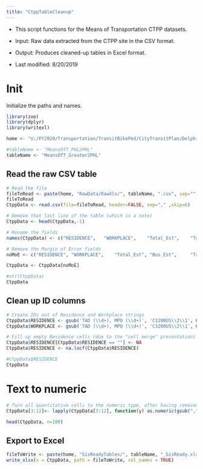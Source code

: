 ```yaml
---
title: "CtppTableCleanup"
---
```


* This script functions for the Means of Transportation CTPP datasets.

* Input: Raw data extracted from the CTPP site in the CSV format.  

* Output: Produces cleaned-up tables in Excel format. 

* Last modified: 8/20/2019



# Init

Initialize the paths and names. 

```r

library(zoo)
library(dplyr)
library(writexl) 

home <- "U:/FY2020/Transportation/TransitBikePed/CityTransitPlan/Delphine/CityTransitPlanning/DataScrap/"

#tableName <- "MeansOfT_PHL2PHL"
tableName <- "MeansOfT_Greater2PHL"

```

## Read the raw CSV table

```r

# Read the file
fileToRead <- paste(home, "RawData/RawXls/", tableName, ".csv", sep="")
fileToRead
CtppData <- read.csv(file=fileToRead, header=FALSE, sep="," ,skip=6)

# Remove that last line of the table (which is a note)
CtppData <- head(CtppData,-1)

# Rename the fields
names(CtppData) <- c("RESIDENCE",	"WORKPLACE",	"Total_Est",	"Total_MoE", "Bus_Est",	"Bus_MoE",	"Trolley_Est",	"Trolley_MoE",	"Subway_Est",	"Subway_MoE", "Rail_Est",	"Rail_MoE", "Home_Est",	"Home_MoE",	"Auto_Est",	"Auto_MoE",	"Active_Est",	"Active_MoE",	"Other_Est",	"Other_MoE", "Transit_Total_Est",	"Transit_Total_MoE")

# Remove the Margin of Error fields
noMoE <- c("RESIDENCE",	"WORKPLACE",	"Total_Est", "Bus_Est",		"Trolley_Est",	"Subway_Est", "Rail_Est", "Home_Est",	"Auto_Est",	"Active_Est",	"Other_Est", "Transit_Total_Est")

CtppData <- CtppData[noMoE]

#str(CtppData)
CtppData

```

## Clean up ID columns

```r

# Create IDs out of Residence and Workplace strings
CtppData$RESIDENCE <- gsub('TAD (\\d+), MPO (\\d+)', 'C1200US\\2\\1', CtppData$RESIDENCE)
CtppData$WORKPLACE <- gsub('TAD (\\d+), MPO (\\d+)', 'C3200US\\2\\1', CtppData$WORKPLACE)

# Fill up empty Residence cells (due to the "cell merge" presentation) with last previous value
CtppData$RESIDENCE[CtppData$RESIDENCE == ""] <- NA
CtppData$RESIDENCE <- na.locf(CtppData$RESIDENCE)

#CtppData$RESIDENCE
CtppData

```


# Text to numeric

``` r

# Turn all quantitative cells to the numeric type, after having removed the potential comma. 
CtppData[3:12]<- lapply(CtppData[3:12], function(y) as.numeric(gsub(",", "", y)))

head(CtppData, n=100)
```


## Export to Excel

```r

fileToWrite <- paste(home, "GisReadyTables/", tableName, "_GisReady.xlsx", sep="")
write_xlsx(x = CtppData, path = fileToWrite, col_names = TRUE)

```
